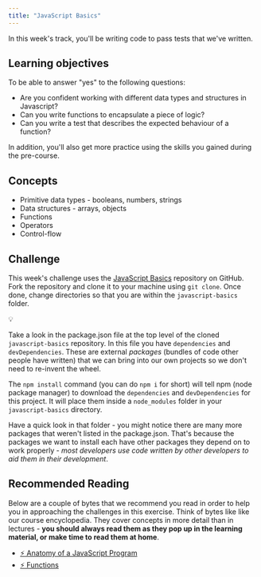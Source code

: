 ```yaml
---
title: "JavaScript Basics"
---
```


In this week's track, you'll be writing code to pass tests that we've written.

## Learning objectives

To be able to answer "yes" to the following questions:

- Are you confident working with different data types and structures in Javascript?
- Can you write functions to encapsulate a piece of logic?
- Can you write a test that describes the expected behaviour of a function?

In addition, you'll also get more practice using the skills you gained during the pre-course.

## Concepts

- Primitive data types - booleans, numbers, strings
- Data structures - arrays, objects
- Functions
- Operators
- Control-flow

## Challenge

This week's challenge uses the [JavaScript Basics](https://github.com/MCRcodes/javascript-basics) repository on GitHub. Fork the repository and clone it to your machine using `git clone`. Once done, change directories so that you are within the `javascript-basics` folder.

:bulb:

Take a look in the package.json file at the top level of the cloned `javascript-basics` repository. In this file you have `dependencies` and `devDependencies`. These are external _packages_ (bundles of code other people have written) that we can bring into our own projects so we don't need to re-invent the wheel.

The `npm install` command (you can do `npm i` for short) will tell npm (node package manager) to download the `dependencies` and `devDependencies` for this project. It will place them inside a `node_modules` folder in your `javascript-basics` directory. 

Have a quick look in that folder - you might notice there are many more packages that weren't listed in the package.json. That's because the packages we want to install each have other packages they depend on to work properly - _most developers use code written by other developers to aid them in their development_.

## Recommended Reading

Below are a couple of bytes that we recommend you read in order to help you in approaching the challenges in this exercise. 
Think of bytes like like our course encyclopedia. 
They cover concepts in more detail than in lectures - **you should always read them as they pop up in the learning material, or make time to read them at home**.

- [:zap: Anatomy of a JavaScript Program](https://hackmd.io/s/SJnxjuvN4)
- [:zap: Functions](https://hackmd.io/s/BkTEjdDNN)